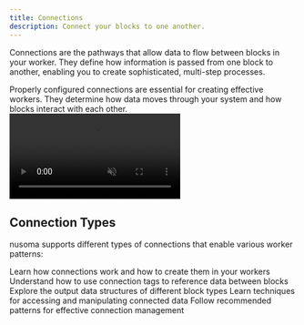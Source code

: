 ```yaml
---
title: Connections
description: Connect your blocks to one another.
---
```



Connections are the pathways that allow data to flow between blocks in your worker. They define how information is passed from one block to another, enabling you to create sophisticated, multi-step processes.

<Callout type="info">
  Properly configured connections are essential for creating effective workers. They determine how
  data moves through your system and how blocks interact with each other.
</Callout>

<div>
  <video autoPlay loop muted playsInline className="w-full" src="/connections.mp4"></video>
</div>

## Connection Types

nusoma supports different types of connections that enable various worker patterns:

<Cards>
  <Card title="Connection Basics" href="/connections/basics">
    Learn how connections work and how to create them in your workers
  </Card>
  <Card title="Connection Tags" href="/connections/tags">
    Understand how to use connection tags to reference data between blocks
  </Card>
  <Card title="Data Structure" href="/connections/data-structure">
    Explore the output data structures of different block types
  </Card>
  <Card title="Accessing Data" href="/connections/accessing-data">
    Learn techniques for accessing and manipulating connected data
  </Card>
  <Card title="Best Practices" href="/connections/best-practices">
    Follow recommended patterns for effective connection management
  </Card>
</Cards>
